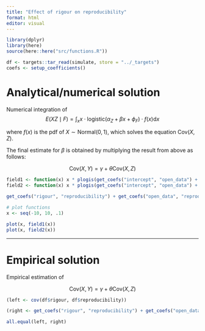 ```yaml
---
title: "Effect of rigour on reproducibility"
format: html
editor: visual
---
```


```r
library(dplyr)
library(here)
source(here::here("src/functions.R"))

df <- targets::tar_read(simulate, store = "../_targets")
coefs <- setup_coefficients()
```

# Analytical/numerical solution

Numerical integration of
$$E(X Z \mid F) = \int_x x \cdot \text{logistic}(\alpha_Z + \beta x + \phi_F) \cdot f(x) \mathrm{d}x$$

where $f(x)$ is the pdf of $X \sim \text{Normal}(0,1)$, which solves the
equation $\text{Cov}(X, Z)$.

The final estimate for $\beta$ is obtained by multiplying the result from above
as follows:

$$\text{Cov}(X, Y) = \gamma + \theta \text{Cov}(X, Z)$$

```r
field1 <- function(x) x * plogis(get_coefs("intercept", "open_data") + get_coefs("rigour", "open_data") * x + get_coefs("field", "open_data")[[1]]) * dnorm(x)
field2 <- function(x) x * plogis(get_coefs("intercept", "open_data") + get_coefs("rigour", "open_data") * x + get_coefs("field", "open_data")[[2]]) * dnorm(x)

get_coefs("rigour", "reproducibility") + get_coefs("open_data", "reproducibility") * mean(c(integrate(field1, -Inf, Inf)$value, integrate(field2, -Inf, Inf)$value))
```

```r
# plot functions 
x <- seq(-10, 10, .1)

plot(x, field1(x))
plot(x, field2(x))
```

--------------------------------------------------------------------------------

# Empirical solution

Empirical estimation of

$$\text{Cov}(X, Y) = \gamma + \theta \text{Cov}(X, Z)$$

```r
(left <- cov(df$rigour, df$reproducibility))

(right <- get_coefs("rigour", "reproducibility") + get_coefs("open_data", "reproducibility") * cov(df$rigour, df$open_data))

all.equal(left, right)
```
